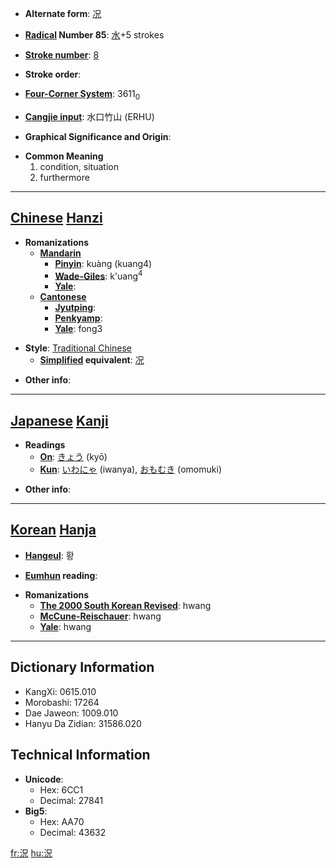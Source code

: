 * '''Alternate form''': [[况]]

* '''[[Wiktionary:Chinese radical index| Radical]] Number 85''': [[Wiktionary:Chinese radical index 水|水]]+5 strokes

* '''[[Wiktionary:Chinese total strokes index|Stroke number]]''': [[Wiktionary:Chinese total strokes index 8|8]]

* '''Stroke order''': 

* '''[[Wiktionary:Chinese four corner index|Four-Corner System]]''': 3611<sub>0</sub>

* '''[[Wiktionary:Chinese Cangjie index|Cangjie input]]''': 水口竹山 (ERHU)

* '''Graphical Significance and Origin''': 

* '''Common Meaning'''
*#condition, situation
*# furthermore


----

== [[Chinese]] [[Hanzi]] ==

* '''Romanizations'''
** '''[[Mandarin]]'''
*** '''[[Pinyin]]''': kuàng (kuang4)
*** '''[[Wade-Giles]]''': k'uang<sup>4</sup>
*** '''[[Yale]]''': 
** '''[[Cantonese]]'''
*** '''[[Jyutping]]''':
*** '''[[Penkyamp]]''': 
*** '''[[Yale]]''': fong3

* '''Style''': [[Traditional Chinese]] 
** '''[[Simplified Chinese|Simplified]] equivalent''': [[况]]

* '''Other info''': 

----

== [[Japanese]] [[Kanji]] ==

* '''Readings'''
** '''[[On]]''': [[きょう]] (kyō)
** '''[[Kun]]''': [[いわにゃ]] (iwanya), [[おもむき]] (omomuki)

* '''Other info''':  

----

== [[Korean]] [[Hanja]] ==

* '''[[Hangeul]]''': 황

* '''[[Eumhun]] reading''': 

* '''Romanizations'''
** '''[[The 2000 South Korean Revised Romanization|The 2000 South Korean Revised]]''': hwang
** '''[[McCune-Reischauer]]''': hwang
** '''[[Yale]]''': hwang

----

== Dictionary Information ==

* KangXi: 0615.010
* Morobashi: 17264
* Dae Jaweon: 1009.010
* Hanyu Da Zidian: 31586.020

== Technical Information ==

* '''Unicode''':
** Hex: 6CC1
** Decimal: 27841
* '''Big5''':
** Hex: AA70
** Decimal: 43632

[[fr:況]]
[[hu:況]]
